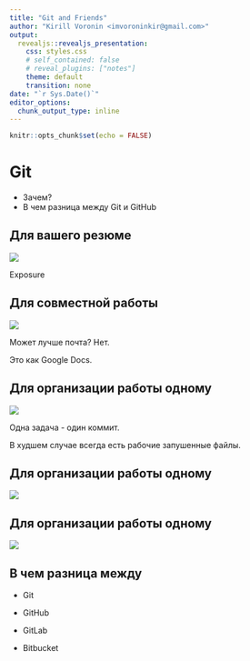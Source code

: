 ```yaml
---
title: "Git and Friends"
author: "Kirill Voronin <imvoroninkir@gmail.com>"
output:
  revealjs::revealjs_presentation:
    css: styles.css
    # self_contained: false
    # reveal_plugins: ["notes"]
    theme: default
    transition: none
date: "`r Sys.Date()`"
editor_options: 
  chunk_output_type: inline
---
```


```r
knitr::opts_chunk$set(echo = FALSE)
```

# Git

- Зачем?
- В чем разница между Git и GitHub

## Для вашего резюме

![](img/ddsjoberg.png)

::: notes
Exposure
:::

## Для совместной работы

![](img/final-doc.jpg)

::: notes
Может лучше почта? Нет.

Это как Google Docs.
:::

## Для организации работы одному

![](img/issue-2-open.png)

::: notes
Одна задача - один коммит.

В худшем случае всегда есть рабочие запушенные файлы.
:::

## Для организации работы одному

![](img/issue-2-commit.png)

## Для организации работы одному

![](img/issue-2-closed.png)

## В чем разница между

- Git

- GitHub
- GitLab
- Bitbucket

